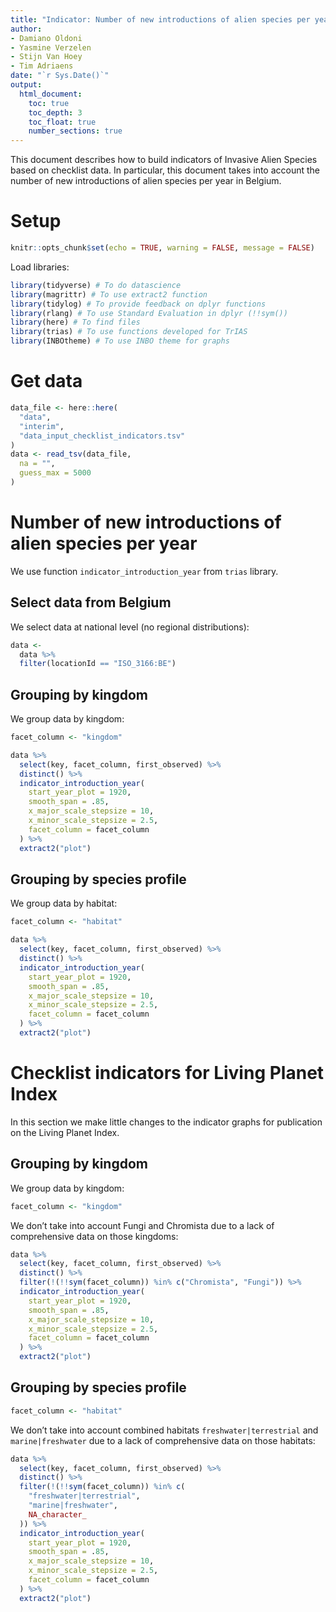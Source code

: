 ```yaml
---
title: "Indicator: Number of new introductions of alien species per year"
author:
- Damiano Oldoni
- Yasmine Verzelen
- Stijn Van Hoey
- Tim Adriaens
date: "`r Sys.Date()`"
output:
  html_document:
    toc: true
    toc_depth: 3
    toc_float: true
    number_sections: true
---
```


This document describes how to build indicators of Invasive Alien Species based 
on checklist data. In particular, this document takes into account the number of new introductions of alien species per year in Belgium.

# Setup

```r
knitr::opts_chunk$set(echo = TRUE, warning = FALSE, message = FALSE)
```

Load libraries:

```r
library(tidyverse) # To do datascience
library(magrittr) # To use extract2 function
library(tidylog) # To provide feedback on dplyr functions
library(rlang) # To use Standard Evaluation in dplyr (!!sym())
library(here) # To find files
library(trias) # To use functions developed for TrIAS
library(INBOtheme) # To use INBO theme for graphs
```

# Get data

```r
data_file <- here::here(
  "data",
  "interim",
  "data_input_checklist_indicators.tsv"
)
data <- read_tsv(data_file,
  na = "",
  guess_max = 5000
)
```

# Number of new introductions of alien species per year

We use function `indicator_introduction_year` from `trias` library.

## Select data from Belgium

We select data at national level (no regional distributions):

```r
data <-
  data %>%
  filter(locationId == "ISO_3166:BE")
```

## Grouping by kingdom

We group data by kingdom:

```r
facet_column <- "kingdom"
```

```r
data %>%
  select(key, facet_column, first_observed) %>%
  distinct() %>%
  indicator_introduction_year(
    start_year_plot = 1920,
    smooth_span = .85,
    x_major_scale_stepsize = 10,
    x_minor_scale_stepsize = 2.5,
    facet_column = facet_column
  ) %>%
  extract2("plot")
```

## Grouping by species profile

We group data by habitat:

```r
facet_column <- "habitat"
```

```r
data %>%
  select(key, facet_column, first_observed) %>%
  distinct() %>%
  indicator_introduction_year(
    start_year_plot = 1920,
    smooth_span = .85,
    x_major_scale_stepsize = 10,
    x_minor_scale_stepsize = 2.5,
    facet_column = facet_column
  ) %>%
  extract2("plot")
```

# Checklist indicators for Living Planet Index

In this section we make little changes to the indicator graphs for publication on the Living Planet Index.

## Grouping by kingdom

We group data by kingdom:

```r
facet_column <- "kingdom"
```

We don't take into account Fungi and Chromista due to a lack of comprehensive data on those kingdoms:

```r
data %>%
  select(key, facet_column, first_observed) %>%
  distinct() %>%
  filter(!(!!sym(facet_column)) %in% c("Chromista", "Fungi")) %>%
  indicator_introduction_year(
    start_year_plot = 1920,
    smooth_span = .85,
    x_major_scale_stepsize = 10,
    x_minor_scale_stepsize = 2.5,
    facet_column = facet_column
  ) %>%
  extract2("plot")
```

## Grouping by species profile

```r
facet_column <- "habitat"
```

We don't take into account combined habitats `freshwater|terrestrial` and `marine|freshwater` due to a lack of comprehensive data on those habitats:

```r
data %>%
  select(key, facet_column, first_observed) %>%
  distinct() %>%
  filter(!(!!sym(facet_column)) %in% c(
    "freshwater|terrestrial",
    "marine|freshwater",
    NA_character_
  )) %>%
  indicator_introduction_year(
    start_year_plot = 1920,
    smooth_span = .85,
    x_major_scale_stepsize = 10,
    x_minor_scale_stepsize = 2.5,
    facet_column = facet_column
  ) %>%
  extract2("plot")
```
